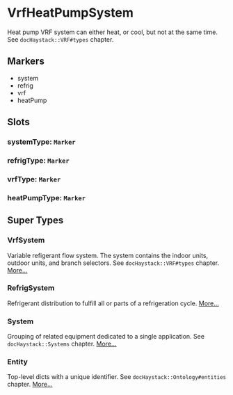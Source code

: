 # VrfHeatPumpSystem
Heat pump VRF system can either heat, or cool, but not at the same time.
See `docHaystack::VRF#types` chapter.
## Markers
- system
- refrig
- vrf
- heatPump

## Slots

### systemType: `Marker`

### refrigType: `Marker`

### vrfType: `Marker`

### heatPumpType: `Marker`


## Super Types
### VrfSystem
Variable refigerant flow system.  The system contains the indoor
units, outdoor units, and branch selectors.  See `docHaystack::VRF#types`
chapter. 
[More...](./VrfSystem)

### RefrigSystem
Refrigerant distribution to fulfill all or parts of a refrigeration cycle. 
[More...](./RefrigSystem)

### System
Grouping of related equipment dedicated to a single application.
See `docHaystack::Systems` chapter. 
[More...](./System)

### Entity
Top-level dicts with a unique identifier.
See `docHaystack::Ontology#entities` chapter. 
[More...](./Entity)


